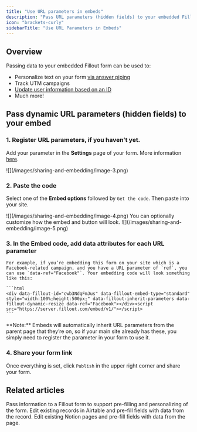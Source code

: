 ```yaml
---
title: "Use URL parameters in embeds"
description: "Pass URL parameters (hidden fields) to your embedded Fillout forms to personalize text, track UTM campaigns, or track unique submissions for different respondents."
icon: "brackets-curly"
sidebarTitle: "Use URL Parameters in Embeds"
---
```


## Overview

Passing data to your embedded Fillout form can be used to:

- Personalize text on your form [via answer piping](/answer-piping)
- Track UTM campaigns
- [Update user information based on an ID](/update-forms)
- Much more\!

## Pass dynamic URL parameters (hidden fields) to your embed

### 1. Register URL parameters, if you haven’t yet.
  Add your parameter in the **Settings** page of your form. More information [here](/url-parameters).

<Frame>
  ![](/images/sharing-and-embedding/image-3.png)
</Frame>

### 2. Paste the code
  Select one of the **Embed options** followed by `Get the code`. Then paste into your site.

<Frame>
  ![](/images/sharing-and-embedding/image-4.png)
</Frame>
  You can optionally customize how the embed and button will look.

<Frame style={{ width: '288px' , height: '472px' }}>
  ![](/images/sharing-and-embedding/image-5.png)
</Frame>

### 3. In the Embed code, add data attributes for each URL parameter

    For example, if you’re embedding this form on your site which is a Facebook-related campaign, and you have a URL parameter of `ref`, you can use `data-ref="Facebook"`. Your embedding code will look something like this:

    ```html
    <div data-fillout-id="cwb3NdqFmJus" data-fillout-embed-type="standard" style="width:100%;height:500px;" data-fillout-inherit-parameters data-fillout-dynamic-resize data-ref="Facebook"></div><script src="https://server.fillout.com/embed/v1/"></script>
    ```

<Note>
**Note:** Embeds will automatically inherit URL parameters from the parent page that they’re on, so if your main site already has these, you simply need to register the parameter in your form to use it.
</Note>

### 4. Share your form link

Once everything is set, click `Publish` in the upper right corner and share your form.

## Related articles

<CardGroup cols={3}>
  <Card title="URL Parameters" icon="brackets-curly" iconType="regular" color="#FFC738" href="/url-parameters">
    Pass information to a Fillout form to support pre-filling and personalizing of the form.
  </Card>
  <Card title="Update existing Airtable records" icon="arrow-rotate-right" iconType="regular" color="#FFC738" href="/airtable-update-form">
    Edit existing records in Airtable and pre-fill fields with data from the record.
  </Card>
  <Card title="Update existing Notion pages" icon="arrow-rotate-right" iconType="regular" color="#FFC738" href="/notion-update-form">
    Edit existing Notion pages and pre-fill fields with data from the page.
  </Card>
</CardGroup>
